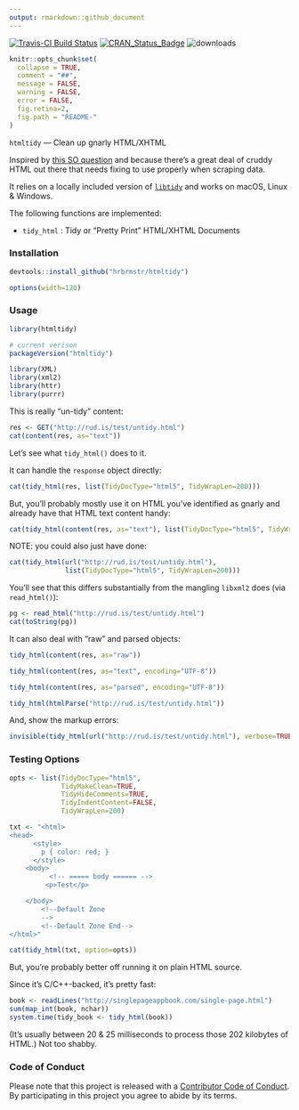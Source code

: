 ```yaml
---
output: rmarkdown::github_document
---
```

[![Travis-CI Build Status](https://travis-ci.org/hrbrmstr/htmltidy.svg?branch=master)](https://travis-ci.org/hrbrmstr/htmltidy) [![CRAN_Status_Badge](http://www.r-pkg.org/badges/version/htmltidy)](https://cran.r-project.org/package=htmltidy) ![downloads](http://cranlogs.r-pkg.org/badges/grand-total/htmltidy)


<!-- README.md is generated from README.Rmd. Please edit that file -->

```r
knitr::opts_chunk$set(
  collapse = TRUE,
  comment = "##",
  message = FALSE,
  warning = FALSE,
  error = FALSE,
  fig.retina=2,
  fig.path = "README-"
)
```

`htmltidy` — Clean up gnarly HTML/XHTML

Inspired by [this SO question](http://stackoverflow.com/questions/37061873/identify-a-weblink-in-bold-in-r) and because there's a great deal of cruddy HTML out there that needs fixing to use properly when scraping data.

It relies on a locally included version of [`libtidy`](http://www.html-tidy.org/) and works on macOS, Linux & Windows.

The following functions are implemented:

- `tidy_html` : Tidy or "Pretty Print" HTML/XHTML Documents

### Installation

```r
devtools::install_github("hrbrmstr/htmltidy")
```

```r
options(width=120)
```

### Usage

```r
library(htmltidy)

# current verison
packageVersion("htmltidy")

library(XML)
library(xml2)
library(httr)
library(purrr)
```

This is really "un-tidy" content:

```r
res <- GET("http://rud.is/test/untidy.html")
cat(content(res, as="text"))
```

Let's see what `tidy_html()` does to it.

It can handle the `response` object directly:

```r
cat(tidy_html(res, list(TidyDocType="html5", TidyWrapLen=200)))
```

But, you'll probably mostly use it on HTML you've identified as gnarly and already have that HTML text content handy:

```r
cat(tidy_html(content(res, as="text"), list(TidyDocType="html5", TidyWrapLen=200)))
```

NOTE: you could also just have done:

```r
cat(tidy_html(url("http://rud.is/test/untidy.html"), 
              list(TidyDocType="html5", TidyWrapLen=200)))
```

You'll see that this differs substantially from the mangling `libxml2` does (via `read_html()`):

```r
pg <- read_html("http://rud.is/test/untidy.html")
cat(toString(pg))
```

It can also deal with "raw" and parsed objects:

```r
tidy_html(content(res, as="raw"))

tidy_html(content(res, as="text", encoding="UTF-8"))

tidy_html(content(res, as="parsed", encoding="UTF-8"))

tidy_html(htmlParse("http://rud.is/test/untidy.html"))
```

And, show the markup errors:

```r
invisible(tidy_html(url("http://rud.is/test/untidy.html"), verbose=TRUE))
```

### Testing Options

```r

opts <- list(TidyDocType="html5",
             TidyMakeClean=TRUE,
             TidyHideComments=TRUE,
             TidyIndentContent=FALSE,
             TidyWrapLen=200)

txt <- "<html>
<head>
      <style>
        p { color: red; }
      </style>
    <body>
          <!-- ===== body ====== -->
         <p>Test</p>

    </body>
        <!--Default Zone
        -->
        <!--Default Zone End-->
</html>"

cat(tidy_html(txt, option=opts))

```

But, you're probably better off running it on plain HTML source.

Since it's C/C++-backed, it's pretty fast:

```r
book <- readLines("http://singlepageappbook.com/single-page.html")
sum(map_int(book, nchar))
system.time(tidy_book <- tidy_html(book))
```

(It's usually between 20 & 25 milliseconds to process those 202 kilobytes of HTML.) Not too shabby.

### Code of Conduct

Please note that this project is released with a [Contributor Code of Conduct](CONDUCT.md). 
By participating in this project you agree to abide by its terms.
